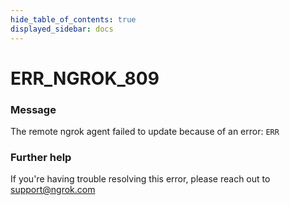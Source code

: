 ```yaml
---
hide_table_of_contents: true
displayed_sidebar: docs
---
```



# ERR_NGROK_809

### Message

The remote ngrok agent failed to update because of an error: `ERR`

<ErrorDetails error="err_ngrok_809" />

### Further help

If you're having trouble resolving this error, please reach out to [support@ngrok.com](mailto:support@ngrok.com?subject=Help%20with%20ERR_NGROK_809)
